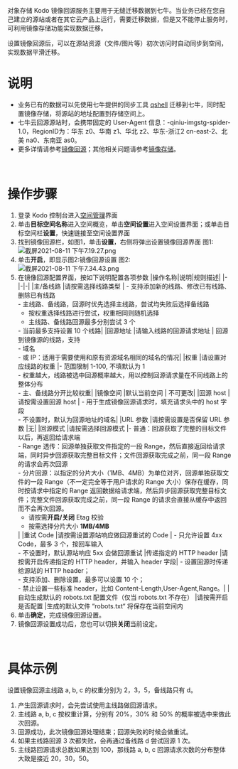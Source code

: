 对象存储 Kodo 镜像回源服务主要用于无缝迁移数据到七牛。当业务已经在您自己建立的源站或者在其它云产品上运行，需要迁移数据，但是又不能停止服务时，可利用镜像存储功能实现数据迁移。

设置镜像回源后，可以在源站资源（文件/图片等）初次访问时自动同步到空间，实现数据平滑迁移。
<br>


# **说明**
- 业务已有的数据可以先使用七牛提供的同步工具 [qshell](/kodo/tools/1302/qshell) 迁移到七牛，同时配置镜像存储，将源站的地址配置到存储空间上。
- 七牛云回源源站时，会携带固定的 User-Agent 信息：<RegionID>-qiniu-imgstg-spider-1.0，RegionID为：华东 z0、华南 z1、华北 z2、华东-浙江2 cn-east-2、北美 na0、东南亚 as0。
- 更多详情请参考[镜像回源](/kodo/development_guidelines/8611/dev-the-mirror-back-to-the-source)；其他相关问题请参考[镜像存储](https://developer.qiniu.com/faq?category=%E9%95%9C%E5%83%8F%E5%AD%98%E5%82%A8&space=kodo)。
<br>

# **操作步骤**

1. 登录 Kodo 控制台进入[空间管理](https://portal.qiniu.com/kodo/bucket)界面
2. 单击**目标空间名称**进入空间概览，单击**空间设置**进入空间设置界面；或单击目标空间栏**设置**，快速链接至空间设置界面
3. 找到镜像回源栏，如图1，单击**设置**，右侧将弹出设置镜像回源界面
图1:
![截屏2021-08-11 下午7.19.27.png](https://dn-odum9helk.qbox.me/FqQQMnbqfeEEHCQFmDZD9Vt5yak6)
4. 单击**开启**，即显示图2:镜像回源设置
图2:
![截屏2021-08-11 下午7.34.43.png](https://dn-odum9helk.qbox.me/Frelol1C6b63SeViPSzrvP7bBCXL)
5. 在镜像回源配置界面，按如下说明配置各项参数
   |操作名称|说明|规则描述|
   |-|-|-|
   |主/备线路	|请按需选择线路类型	| - 支持添加新的线路、修改已有线路、删除已有线路<br> - 主线路、备线路，回源时优先选择主线路，尝试均失败后选择备线路 <ul><li> 按权重选择线路进行尝试，权重相同则随机选择 <br><li> 主线路、备线路回源最多分别尝试 3 个 </li></ul> - 当前最多支持设置 10 个线路|
   |回源地址	|请输入线路的回源请求地址	| 回源到镜像源的线路，支持<br> - 域名 <br> - 或 IP：适用于需要使用和原有资源域名相同的域名的情况|
   |权重	|请设置对应线路的权重	|- 范围限制 1-100, 不填默认为 1<br> - 权重越大，线路被选中回源概率越大，用以控制回源请求量在不同线路上的整体分布<br> - 主、备线路分开比较权重|
   |镜像空间	|默认当前空间	| 不可更改|
   |回源 host	|请按需设置回源 host	| - 用于生成镜像回源请求时，填充请求头中的 host 字段 <br> - 不设置时，默认为回源地址的域名|
   |URL 参数	|请按需设置是否保留 URL 参数 |无|
   |回源模式	|请按需选择回源模式	|- 普通：回源获取了完整的目标文件以后，再返回给请求端<br> - Range 透传：回源单独获取文件指定的一段 Range，然后直接返回给请求端，同时异步回源获取完整目标文件；文件回源获取完成之前，同一段 Range 的请求会再次回源<br> - 分片回源：以指定的分片大小（1MB、4MB）为单位对齐，回源单独获取文件的一段 Range（不一定完全等于用户请求的 Range 大小）保存在缓存，同时按请求中指定的 Range 返回数据给请求端，然后异步回源获取完整目标文件；完整文件回源获取完成之前，同一段 Range 的请求会直接从缓存中返回而不会再次回源。<ul><li>请按需**开启/关闭** Etag 校验<li>按需选择分片大小 **1MB/4MB** </ul>|
   |重试 Code	|请按需设置源站响应做回源重试的 Code	| - 只允许设置 4xx Code，最多 3 个，按回车输入<br> - 不设置时，默认源站响应 5xx 会做回源重试
   |传递指定的 HTTP header	|请按需开启传递指定的 HTTP header，并输入 header 字段| - 设置回源时传递给源站的 HTTP header；<br> - 支持添加、删除设置，最多可以设置 10 个；<br> - 禁止设置一些标准 header，比如 Content-Length,User-Agent,Range。|
   |自动生成默认的 robots.txt 配置文件（仅当 robots.txt 不存在）	|请按需开启是否配置	|生成的默认文件 “robots.txt“ 将保存在当前空间内
6. 单击**确定**，完成镜像回源设置。
7. 镜像回源设置成功后，您也可以切换**关闭**当前设定。


<br>

# **具体示例**
设置镜像回源主线路 a, b, c 的权重分别为 2，3，5，备线路只有 d。
1. 产生回源请求时，会先尝试使用主线路做回源请求。
2. 主线路 a, b, c 按权重计算，分别有 20%，30% 和 50% 的概率被选中来做此次回源。
3. 回源成功，此次镜像回源处理结束；回源失败的时候会做重试。
4. 如果主线路回源 3 次都失败，会再通过备线路 d 尝试回源 1 次。
5. 主线路回源请求总数如果达到 100，那线路 a, b, c 回源请求次数的分布整体大致是接近 20，30，50。
